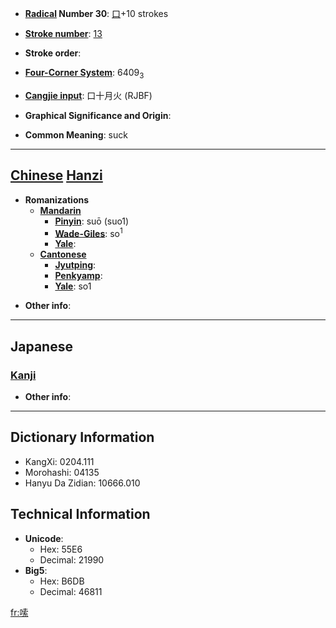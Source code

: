 * '''[[Wiktionary:Chinese radical index| Radical]] Number 30''': [[Wiktionary:Chinese radical index 口|口]]+10 strokes

* '''[[Wiktionary:Chinese total strokes index|Stroke number]]''': [[Wiktionary:Chinese total strokes index 13|13]]

* '''Stroke order''': 

* '''[[Wiktionary:Chinese four corner index|Four-Corner System]]''': 6409<sub>3</sub>

* '''[[Wiktionary:Chinese Cangjie index|Cangjie input]]''': 口十月火 (RJBF)

* '''Graphical Significance and Origin''': 

* '''Common Meaning''': suck

----

== [[Chinese]] [[Hanzi]] ==

* '''Romanizations'''
** '''[[Mandarin]]'''
*** '''[[Pinyin]]''': suō (suo1)
*** '''[[Wade-Giles]]''': so<sup>1</sup>
*** '''[[Yale]]''': 
** '''[[Cantonese]]'''
*** '''[[Jyutping]]''':
*** '''[[Penkyamp]]''': 
*** '''[[Yale]]''': so1

* '''Other info''': 

----

==Japanese==
===[[Kanji]]===
{{kanji|on readings=[[さ]] (sa)
|kun readings=
}}

* '''Other info''':  

----

== Dictionary Information ==

* KangXi: 0204.111
* Morohashi: 04135
* Hanyu Da Zidian: 10666.010

== Technical Information ==

* '''Unicode''':
** Hex: 55E6
** Decimal: 21990
* '''Big5''':
** Hex: B6DB
** Decimal: 46811

[[fr:嗦]]